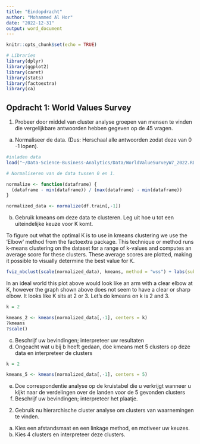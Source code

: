 ```yaml
---
title: "Eindopdracht"
author: "Mohammed Al Hor"
date: "2022-12-31"
output: word_document
---
```


```r
knitr::opts_chunk$set(echo = TRUE)
```

```r
# Libraries
library(dplyr)
library(ggplot2)
library(caret)
library(stats)
library(factoextra)
library(ca)
```




## Opdracht 1: World Values Survey
1) Probeer door middel van cluster analyse groepen van mensen te vinden die vergelijkbare antwoorden 
hebben gegeven op de 45 vragen. 
a. Normaliseer de data. (Dus: Herschaal alle antwoorden zodat deze van 0 -1 lopen).


```r
#inladen data
load("~/Data-Science-Business-Analytics/Data/WorldValueSurveyW7_2022.RData")
```

```r
# Normaliseren van de data tussen 0 en 1.

normalize <- function(dataframe) {
  (dataframe - min(dataframe)) / (max(dataframe) - min(dataframe))
}

normalized_data <- normalize(df.train[,-1])

```



b. Gebruik kmeans om deze data te clusteren. Leg uit hoe u tot een uiteindelijke keuze voor K komt. 

To figure out what the optimal K is to use in kmeans clustering we use the 'Elbow' method from the factoextra package. This technique or method runs k-means clustering on the dataset for a range of k-values and computes an average score for these clusters. These average scores are plotted, making it possible to visually determine the best value for K.

```r
fviz_nbclust(scale(normalized_data), kmeans, method = "wss") + labs(subtitle = "Elbow Method") 
```

In an ideal world this plot above would look like an arm with a clear elbow at K, however the graph shown above does not seem to have a clear or sharp elbow. It looks like K sits at 2 or 3. Let's do kmeans on k is 2 and 3.

```r
k = 2

kmeans_2 <- kmeans(normalized_data[,-1], centers = k)
?kmeans
?scale()

```




c. Beschrijf uw bevindingen; interpreteer uw resultaten
d. Ongeacht wat u bij b heeft gedaan, doe kmeans met 5 clusters op deze data en interpreteer de 
clusters
```r
k = 2

kmeans_5 <- kmeans(normalized_data[,-1], centers = 5)
```

e. Doe correspondentie analyse op de kruistabel die u verkrijgt wanneer u kijkt naar de verdelingen 
over de landen voor de 5 gevonden clusters
f. Beschrijf uw bevindingen; interpreteer het plaatje. 
2) Gebruik nu hierarchische cluster analyse om clusters van waarnemingen te vinden.
a. Kies een afstandsmaat en een linkage method, en motiveer uw keuzes.  
b. Kies 4 clusters en interpreteer deze clusters.